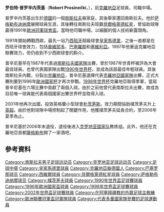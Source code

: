 {{noteTA
|G1=足球
|G2=uefa
|G3=laliga
|T=zh-hans:罗伯特·普罗辛内茨基;zh-hk:羅拔·普辛尼基;zh-tw:羅伯特·普羅辛內茨基;
|1=zh-hans:普罗辛内茨基;zh-hk:普辛尼基;zh-tw:普羅辛內茨基;
|2=zh-hans:罗伯特;zh-hk:羅拔;zh-tw:羅伯特;
|3=zh-tw:斯圖加特; zh-hans:斯图加特; zh-hk:史特加;
}}
{{Infobox football biography
| name = 罗伯特·普罗辛内茨基<br>''Robert Prosinečki''
| image = Robert Prosinecki 2012-mc.rs.jpg
| image_size = 280px
| fullname = Robert Prosinečki
| birth_date = {{Birth date and age|1969|01|12|df=yes}}
| birth_place = [[西德|西德]][[菲林根-施文寧根|施文寧根]]
| height = {{height|m=1.82}}
|            nickname = Žuti (the Yellow guy)
| currentclub = {{le|Denizlispor}} (主教練)
|            position = [[中場|中場]]
| youthyears1 = 1974–1980 | youthclubs1 = [[斯圖加特踢球者足球俱樂部|斯圖加特踢球者]]
| youthyears2 = 1980–1986 | youthclubs2 = [[萨格勒布迪纳摩足球俱乐部|萨格勒布迪纳摩]]
| years1 = 1986–1987 | clubs1 = [[萨格勒布迪纳摩足球俱乐部|萨格勒布迪纳摩]]| caps1 = 2 | goals1 = 1
| years2 = 1987–1991 | clubs2 = [[贝尔格莱德红星足球俱乐部|贝尔格莱德红星]]              | caps2 = 117 | goals2 = 25
| years3 = 1991–1994 | clubs3 = [[皇家马德里足球俱乐部|皇家马德里]]   | caps3 = 55 | goals3 = 10
| years4 = 1994–1995 | clubs4 = [[皇家奧維耶多|奧維耶多]]             | caps4 = 30 | goals4 = 5
| years5 = 1995–1996 | clubs5 = [[巴塞罗那足球俱乐部|巴塞罗那]]              | caps6 = 20 | goals6 = 4
| years6 = 1996–1997 | clubs6 = [[塞維利亞足球俱樂部|塞維利亞]]        | caps5 = 19 | goals5 = 2
| years7 = 1997–2000 | clubs7 = [[薩格勒布戴拿模|克羅地亞薩格勒布]]| caps7 = 50 | goals7 = 14
| years8 = 2000      | clubs8 = {{link-en|NK Hrvatski dragovoljac|NK Hrvatski dragovoljac}} | caps8 = 4 | goals8 = 1
| years9 = 2000–2001 | clubs9 = [[皇家標準列治|標準列治]]                 | caps9 = 21 | goals9 = 4
| years10= 2001–2002 | clubs10= [[朴茨茅斯足球俱乐部|朴茨茅斯]]     | caps10 = 33 | goals10 = 9
| years11= 2002–2003 | clubs11= {{tsl|en|NK Olimpija Ljubljana (1945)||盧布爾雅那}} | caps11 = 23 | goals11 = 3
| years12= 2003–2004 | clubs12= [[萨格勒布足球俱乐部|萨格勒布]]                      | caps12 = 26 | goals12 = 5
| years13= 2005      | clubs13= [[NK_Savski_Marof|Savski Marof]] |caps13 = 4 | goals13 = 1
| totalcaps = 400          | totalgoals = 83
| nationalyears1 = 1987 | nationalteam1 = [[Yugoslavia_national_under-20_football_team|南斯拉夫U20]]
| nationalcaps1 = 5 |nationalgoals1 = 1
| nationalyears2 = 1989–1991 | nationalteam2 = [[南斯拉夫國家足球隊|南斯拉夫]]
| nationalcaps2 = 15 |nationalgoals2 = 4
| nationalyears3 = 1994–2002 | nationalteam3 = [[克羅地亞國家足球隊|克羅地亞]]
| nationalcaps3 = 49 |nationalgoals3 = 10
| manageryears1 = 2004–2005 | managerclubs1 = [[萨格勒布足球俱乐部|萨格勒布]] (看守)<ref>{{cite web|url=http://nogomet.lzmk.hr/clanak.aspx?id=1815|title=Nogometni leksikon|website=nogomet.lzmk.hr|accessdate=2018-09-25|archive-date=2017-10-27|archive-url=https://web.archive.org/web/20171027181507/http://nogomet.lzmk.hr/clanak.aspx?id=1815|dead-url=no}}</ref>
| manageryears2 = 2006–2010 | managerclubs2 = [[克羅地亞國家足球隊|克羅地亞]] (助理)
| manageryears3 = 2010–2012 | managerclubs3 = [[贝尔格莱德红星足球俱乐部|贝尔格莱德红星]]
| manageryears4 = 2012–2013 | managerclubs4 = [[卡塞利體育|卡塞利體育]]
| manageryears5 = 2014–2017 | managerclubs5 = [[阿塞拜疆國家足球隊|阿塞拜疆]]
| manageryears6 = 2018–2019 | managerclubs6 = [[波斯尼亞和黑塞哥維那國家足球隊|波斯尼亞]]
| manageryears7 = 2019–2020| managerclubs7 = [[卡塞利體育會|卡塞利]]
| manageryears8 = 2020–    | managerclubs8 = {{le|Denizlispor}}
}}

'''罗伯特·普罗辛内茨基'''（'''Robert Prosinečki'''，{{bd|1969年|1月12日|catIdx=Prosinecki, Robert}}），前[[克羅地亞|克羅地亞]]足球員，司職中場。

普罗辛内茨基出生於[[德國|德國]]的一個[[南斯拉夫|南斯拉夫]]裔家庭，其後舉家遷回南斯拉夫。他於[[萨格勒布迪纳摩足球俱乐部|萨格勒布迪纳摩]]展開球員生涯，其後轉往南斯拉夫班霸[[貝爾格萊德紅星|貝爾格萊德紅星]]，曾協助球隊贏得1991年[[歐洲冠軍球會盃|歐洲冠軍球會盃]]。當時他司職中場，以細膩的個人技術嶄露頭角。

1991年開始轉戰西歐，最先一站乃[[西班牙|西班牙]]超級球會[[皇家馬德里|皇家馬德里]]，之後一直都是在西班牙球會效力，包括[[皇家奥维耶多|奧維耶多]]、[[巴塞羅那足球俱樂部|巴塞羅那]]和[[塞維利亞足球俱樂部|塞維利亞]]。1997年他重返克羅地亞聯賽效力，但仍收到不少西歐球會的斟介。

普辛尼基早在1987年代表過[[南斯拉夫國家足球隊|南斯拉夫國家隊]]出賽，曾於1987年世青杯被評為大會最佳球員，也曾代表國家隊出戰[[1990年世界杯|1990年世界杯]]，並成為該屆最佳年輕球員。其後南斯拉夫內戰，分裂出[[克羅地亞|克羅地亞]]，普辛尼基選擇代表[[克羅埃西亞國家足球隊|克羅地亞國家隊]]出賽，正式大賽則要到1996年[[歐洲國家杯|歐洲國家杯]]才再次參戰。[[1998年世界杯|1998年世界杯]]克羅地亞取得季軍，當屆普辛尼基在六場比賽中貢獻了兩個入球。由於之前他曾代表南斯拉夫出賽，故成為目前唯一球員能代表兩個國家出賽世界杯並取得入球。

2001年他再次出國，投效英格蘭小型球會[[樸茨茅斯足球俱樂部|朴茨茅斯]]。效力期間協助樸茨茅夫升上[[英超|英超]]。由於他對球隊中場控制起了關鍵作用，他獲樸茨茅夫延長合約，至2006年夏季為止。

普辛尼基於2006年末退役，退役後进入[[克罗地亚国家足球队|克罗地亚国家队]]教练组。此外，他还在克羅地亞首都[[薩格勒布|薩格勒布]]開了一家酒吧，

== 參考資料 ==
{{reflist}}

{{1998年世界杯足球赛克罗地亚参赛名单}}
{{2002年世界杯足球赛克罗地亚参赛名单}}
{{世界杯最佳年轻球员}}

{{DEFAULTSORT:Prosinecki, Robert}}
[[Category:南斯拉夫男子足球运动员|Category:南斯拉夫男子足球运动员]]
[[Category:克罗地亚足球运动员|Category:克罗地亚足球运动员]]
[[Category:足球中場|Category:足球中場]]
[[Category:皇家馬德里球員|Category:皇家馬德里球員]]
[[Category:克羅地亞裔德國人|Category:克羅地亞裔德國人]]
[[Category:巴塞罗那球员|Category:巴塞罗那球员]]
[[Category:西維爾球員|Category:西維爾球員]]
[[Category:貝爾格萊德紅星球員|Category:貝爾格萊德紅星球員]]
[[Category:萨格勒布迪纳摩球员|Category:萨格勒布迪纳摩球员]]
[[Category:樸茨茅夫球員|Category:樸茨茅夫球員]]
[[Category:1990年世界盃足球賽球員|Category:1990年世界盃足球賽球員]]
[[Category:1996年歐洲國家盃球員|Category:1996年歐洲國家盃球員]]
[[Category:1998年世界盃足球賽球員|Category:1998年世界盃足球賽球員]]
[[Category:2002年世界盃足球賽球員|Category:2002年世界盃足球賽球員]]
[[Category:在阿塞拜疆教的外籍足球主敎練|Category:在阿塞拜疆教的外籍足球主敎練]]
[[Category:歐洲聯賽冠軍盃冠軍隊球員|Category:歐洲聯賽冠軍盃冠軍隊球員]]
[[Category:代表多重國家隊參賽的足球運動員|Category:代表多重國家隊參賽的足球運動員]]